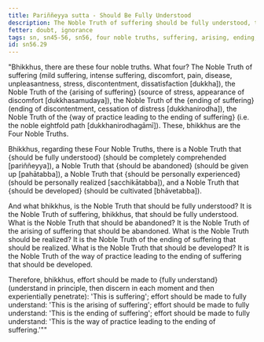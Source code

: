 ```yaml
---
title: Pariññeyya sutta - Should Be Fully Understood
description: The Noble Truth of suffering should be fully understood, the Noble Truth of the arising of suffering should be abandoned, the Noble Truth of the ending of suffering should be personally experienced, and the Noble Truth of the way of practice leading to the ending of suffering should be developed.
fetter: doubt, ignorance
tags: sn, sn45-56, sn56, four noble truths, suffering, arising, ending, way of practice, path, fully understand, abandon, personally experience, develop
id: sn56.29
---
```


"Bhikkhus, there are these four noble truths. What four? The Noble Truth of suffering (mild suffering, intense suffering, discomfort, pain, disease, unpleasantness, stress, discontentment, dissatisfaction [dukkha]), the Noble Truth of the \{arising of suffering} (source of stress, appearance of discomfort [dukkhasamudaya]), the Noble Truth of the \{ending of suffering} (ending of discontentment, cessation of distress [dukkhanirodha]), the Noble Truth of the \{way of practice leading to the ending of suffering} (i.e. the noble eightfold path [dukkhanirodhagāmī]). These, bhikkhus are the Four Noble Truths.

Bhikkhus, regarding these Four Noble Truths, there is a Noble Truth that \{should be fully understood} (should be completely comprehended [pariññeyya]), a Noble Truth that \{should be abandoned} (should be given up [pahātabba]), a Noble Truth that \{should be personally experienced} (should be personally realized [sacchikātabba]), and a Noble Truth that \{should be developed} (should be cultivated [bhāvetabba]).

And what bhikkhus, is the Noble Truth that should be fully understood? It is the Noble Truth of suffering, bhikkhus, that should be fully understood. What is the Noble Truth that should be abandoned? It is the Noble Truth of the arising of suffering that should be abandoned. What is the Noble Truth should be realized? It is the Noble Truth of the ending of suffering that should be realized. What is the Noble Truth that should be developed? It is the Noble Truth of the way of practice leading to the ending of suffering that should be developed.

Therefore, bhikkhus, effort should be made to \{fully understand} (understand in principle, then discern in each moment and then experientially penetrate): 'This is suffering';
effort should be made to fully understand: 'This is the arising of suffering';
effort should be made to fully understand: 'This is the ending of suffering';
effort should be made to fully understand: 'This is the way of practice leading to the ending of suffering.'""